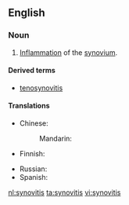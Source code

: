 ==English==
===Noun===
{{en-noun|~|synovitides}}
# {{context|pathology|lang=en}} [[inflammation|Inflammation]] of the [[synovium]].

====Derived terms====
* [[tenosynovitis]]

====Translations====
{{trans-top|inflammation of the synovium}}
* Chinese: 
*: Mandarin: {{t|cmn|滑膜炎|tr=huámóyán|sc=Hani}}
* Finnish: {{t-|fi|nivelkalvon tulehdus}}
{{trans-mid}}
* Russian: {{t-|ru|синовит|m|tr=sinovít|sc=Cyrl}}
* Spanish: {{t-|es|sinovitis|f}}
{{trans-bottom}}

[[nl:synovitis]]
[[ta:synovitis]]
[[vi:synovitis]]